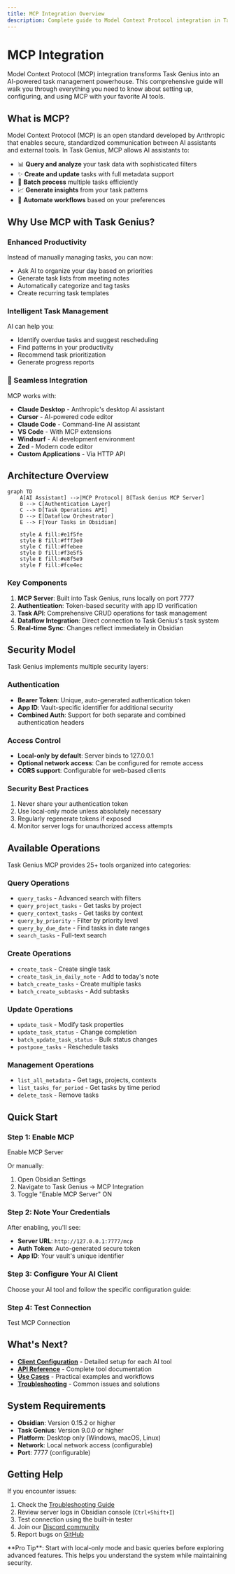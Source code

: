 ```yaml
---
title: MCP Integration Overview
description: Complete guide to Model Context Protocol integration in Task Genius
---
```



# MCP Integration

<VersionCallout version="9.6.0" />

Model Context Protocol (MCP) integration transforms Task Genius into an AI-powered task management powerhouse. This comprehensive guide will walk you through everything you need to know about setting up, configuring, and using MCP with your favorite AI tools.

## What is MCP?

Model Context Protocol (MCP) is an open standard developed by Anthropic that enables secure, standardized communication between AI assistants and external tools. In Task Genius, MCP allows AI assistants to:

- 📊 **Query and analyze** your task data with sophisticated filters
- ✨ **Create and update** tasks with full metadata support
- 🔄 **Batch process** multiple tasks efficiently
- 📈 **Generate insights** from your task patterns
- 🤖 **Automate workflows** based on your preferences

## Why Use MCP with Task Genius?

### Enhanced Productivity

Instead of manually managing tasks, you can now:
- Ask AI to organize your day based on priorities
- Generate task lists from meeting notes
- Automatically categorize and tag tasks
- Create recurring task templates

### Intelligent Task Management

AI can help you:
- Identify overdue tasks and suggest rescheduling
- Find patterns in your productivity
- Recommend task prioritization
- Generate progress reports

### 🔗 Seamless Integration

MCP works with:
- **Claude Desktop** - Anthropic's desktop AI assistant
- **Cursor** - AI-powered code editor
- **Claude Code** - Command-line AI assistant
- **VS Code** - With MCP extensions
- **Windsurf** - AI development environment
- **Zed** - Modern code editor
- **Custom Applications** - Via HTTP API

## Architecture Overview

```mermaid
graph TD
    A[AI Assistant] -->|MCP Protocol| B[Task Genius MCP Server]
    B --> C[Authentication Layer]
    C --> D[Task Operations API]
    D --> E[Dataflow Orchestrator]
    E --> F[Your Tasks in Obsidian]
    
    style A fill:#e1f5fe
    style B fill:#fff3e0
    style C fill:#ffebee
    style D fill:#f3e5f5
    style E fill:#e8f5e9
    style F fill:#fce4ec
```

### Key Components

1. **MCP Server**: Built into Task Genius, runs locally on port 7777
2. **Authentication**: Token-based security with app ID verification
3. **Task API**: Comprehensive CRUD operations for task management
4. **Dataflow Integration**: Direct connection to Task Genius's task system
5. **Real-time Sync**: Changes reflect immediately in Obsidian

## Security Model

Task Genius implements multiple security layers:

### Authentication
- **Bearer Token**: Unique, auto-generated authentication token
- **App ID**: Vault-specific identifier for additional security
- **Combined Auth**: Support for both separate and combined authentication headers

### Access Control
- **Local-only by default**: Server binds to 127.0.0.1
- **Optional network access**: Can be configured for remote access
- **CORS support**: Configurable for web-based clients

### Security Best Practices
1. Never share your authentication token
2. Use local-only mode unless absolutely necessary
3. Regularly regenerate tokens if exposed
4. Monitor server logs for unauthorized access attempts

## Available Operations

Task Genius MCP provides 25+ tools organized into categories:

### Query Operations
- `query_tasks` - Advanced search with filters
- `query_project_tasks` - Get tasks by project
- `query_context_tasks` - Get tasks by context
- `query_by_priority` - Filter by priority level
- `query_by_due_date` - Find tasks in date ranges
- `search_tasks` - Full-text search

### Create Operations
- `create_task` - Create single task
- `create_task_in_daily_note` - Add to today's note
- `batch_create_tasks` - Create multiple tasks
- `batch_create_subtasks` - Add subtasks

### Update Operations
- `update_task` - Modify task properties
- `update_task_status` - Change completion
- `batch_update_task_status` - Bulk status changes
- `postpone_tasks` - Reschedule tasks

### Management Operations
- `list_all_metadata` - Get tags, projects, contexts
- `list_tasks_for_period` - Get tasks by time period
- `delete_task` - Remove tasks

## Quick Start

<div className="steps">

### Step 1: Enable MCP

<DeepLinkButton href="obsidian://task-genius/settings?tab=mcp-integration&action=enable">
  Enable MCP Server
</DeepLinkButton>

Or manually:
1. Open Obsidian Settings
2. Navigate to Task Genius → MCP Integration
3. Toggle "Enable MCP Server" ON

### Step 2: Note Your Credentials

After enabling, you'll see:
- **Server URL**: `http://127.0.0.1:7777/mcp`
- **Auth Token**: Auto-generated secure token
- **App ID**: Your vault's unique identifier

### Step 3: Configure Your AI Client

Choose your AI tool and follow the specific configuration guide:

<Cards>
  <Card
    title="🖱️ Cursor"
    description="One-click setup with deeplink"
    href="/docs/mcp-integration/clients/cursor"
  />
  <Card
    title="🖥️ Claude Desktop"
    description="Native desktop integration"
    href="/docs/mcp-integration/clients/claude-desktop"
  />
  <Card
    title="⌨️ Claude Code"
    description="Command-line interface"
    href="/docs/mcp-integration/clients/claude-code"
  />
  <Card
    title="📝 VS Code"
    description="Editor integration"
    href="/docs/mcp-integration/clients/vscode"
  />
</Cards>

### Step 4: Test Connection

<DeepLinkButton href="obsidian://task-genius/settings?tab=mcp-integration&action=test" variant="secondary">
  Test MCP Connection
</DeepLinkButton>

</div>

## What's Next?

- **[Client Configuration](/docs/mcp-integration/clients)** - Detailed setup for each AI tool
- **[API Reference](/docs/mcp-integration/api-reference)** - Complete tool documentation
- **[Use Cases](/docs/mcp-integration/use-cases)** - Practical examples and workflows
- **[Troubleshooting](/docs/mcp-integration/troubleshooting)** - Common issues and solutions

## System Requirements

- **Obsidian**: Version 0.15.2 or higher
- **Task Genius**: Version 9.0.0 or higher
- **Platform**: Desktop only (Windows, macOS, Linux)
- **Network**: Local network access (configurable)
- **Port**: 7777 (configurable)

## Getting Help

If you encounter issues:

1. Check the [Troubleshooting Guide](/docs/mcp-integration/troubleshooting)
2. Review server logs in Obsidian console (`Ctrl+Shift+I`)
3. Test connection using the built-in tester
4. Join our [Discord community](https://discord.gg/taskgenius)
5. Report bugs on [GitHub](https://github.com/yourusername/task-genius/issues)

<Callout type="info">
  **Pro Tip**: Start with local-only mode and basic queries before exploring advanced features. This helps you understand the system while maintaining security.
</Callout>